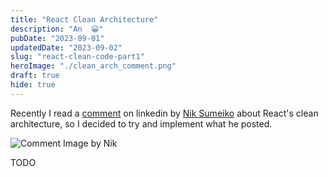 ```yaml
---
title: "React Clean Architecture"
description: "An  😀"
pubDate: "2023-09-01"
updatedDate: "2023-09-02"
slug: "react-clean-code-part1"
heroImage: "./clean_arch_comment.png"
draft: true
hide: true
---
```


Recently I read a <a href="https://www.linkedin.com/feed/update/urn:li:activity:7103278611423469568?commentUrn=urn%3Ali%3Acomment%3A%28activity%3A7103278611423469568%2C7103285303150325760%29&dashCommentUrn=urn%3Ali%3Afsd_comment%3A%287103285303150325760%2Curn%3Ali%3Aactivity%3A7103278611423469568%29">comment</a> on linkedin by <a href="https://www.linkedin.com/in/niksumeiko/">Nik Sumeiko</a> about React's clean architecture, so I decided to try and implement what he posted.

<Image src={Comment} alt="Comment Image by Nik" description="What he posted" />

TODO
